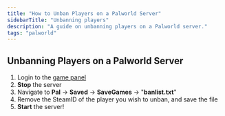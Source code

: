 ```yaml
---
title: "How to Unban Players on a Palworld Server"
sidebarTitle: "Unbanning players"
description: "A guide on unbanning players on a Palworld server."
tags: "palworld"
---
```


## Unbanning Players on a Palworld Server

1. Login to the [game panel](https://game.xgamingserver.com)
2. **Stop** the server
4. Navigate to **Pal** -> **Saved** -> **SaveGames** -> "**banlist.txt**"
5. Remove the SteamID of the player you wish to unban, and save the file
7. **Start** the server!